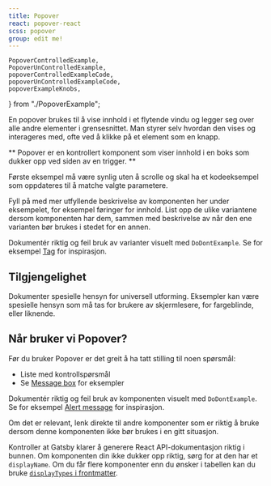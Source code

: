 ```yaml
---
title: Popover
react: popover-react
scss: popover
group: edit me!
---
```


    PopoverControlledExample,
    PopoverUnControlledExample,
    popoverControlledExampleCode,
    popoverUnControlledExampleCode,
    popoverExampleKnobs,
} from "./PopoverExample";

<Ingress>
    En popover brukes til å vise innhold i et flytende vindu og legger seg over alle andre elementer i grensesnittet.
    Man styrer selv hvordan den vises og interageres med, ofte ved å klikke på et element som en knapp.
</Ingress>

** Popover er en kontrollert komponent som viser innhold i en boks som dukker opp ved siden av en trigger. **

<ComponentExample
    component={PopoverControlledExample}
    codeExample={popoverControlledExampleCode}
    knobs={popoverExampleKnobs}
/>
<ComponentExample
    component={PopoverUnControlledExample}
    codeExample={popoverUnControlledExampleCode}
    knobs={popoverExampleKnobs}
/>

Første eksempel må være synlig uten å scrolle og skal ha et kodeeksempel som oppdateres til å matche valgte parametere.

Fyll på med mer utfyllende beskrivelse av komponenten her under eksempelet, for eksempel føringer for innhold. List opp de ulike variantene dersom komponenten har dem, sammen med beskrivelse av når den ene varianten bør brukes i stedet for en annen.

Dokumentér riktig og feil bruk av varianter visuelt med `DoDontExample`. Se for eksempel [Tag](/komponenter/tag) for inspirasjon.

## Tilgjengelighet

Dokumenter spesielle hensyn for universell utforming. Eksempler kan være spesielle hensyn som må tas for brukere av skjermlesere, for fargeblinde, eller liknende.

## Når bruker vi Popover?

Før du bruker Popover er det greit å ha tatt stilling til noen spørsmål:

-   Liste med kontrollspørsmål
-   Se [Message box](/komponenter/messagebox#når-bruker-vi-en-melding-) for eksempler

Dokumentér riktig og feil bruk av komponenten visuelt med `DoDontExample`. Se for eksempel [Alert message](/komponenter/alertmessage#når-bruker-vi-en-varselmelding-) for inspirasjon.

Om det er relevant, lenk direkte til andre komponenter som er riktig å bruke dersom denne komponenten ikke bør brukes i en gitt situasjon.

Kontroller at Gatsby klarer å generere React API-dokumentasjon riktig i bunnen. Om komponenten din ikke dukker opp riktig, sørg for at den har et `displayName`. Om du får flere komponenter enn du ønsker i tabellen kan du bruke [`displayTypes` i frontmatter](https://github.com/fremtind/jokul/blob/60edb292a922eea69e539875359524e2c13eda3e/packages/core/documentation/Link.mdx?plain=1#L6-L8).
